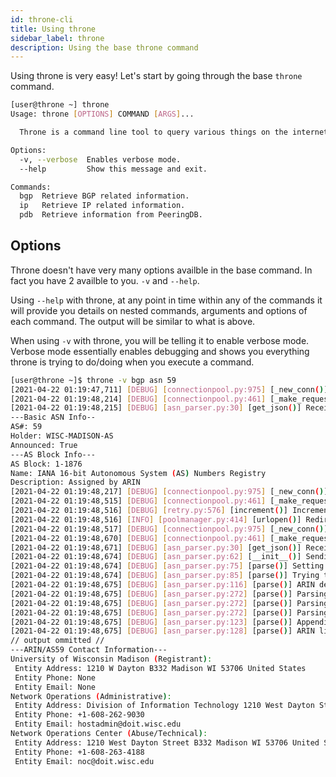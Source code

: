 ```yaml
---
id: throne-cli
title: Using throne
sidebar_label: throne
description: Using the base throne command
---
```


Using throne is very easy! Let's start by going through the base `throne` command.

```bash title='throne output'
[user@throne ~] throne
Usage: throne [OPTIONS] COMMAND [ARGS]...

  Throne is a command line tool to query various things on the internet.

Options:
  -v, --verbose  Enables verbose mode.
  --help         Show this message and exit.

Commands:
  bgp  Retrieve BGP related information.
  ip   Retrieve IP related information.
  pdb  Retrieve information from PeeringDB.
```

## Options

Throne doesn't have very many options availble in the base command. In fact you have 2 availble to you. `-v` and `--help`.

Using `--help` with throne, at any point in time within any of the commands it will provide you details on nested commands, arguments
and options of each command. The output will be similar to what is above.

When using `-v` with throne, you will be telling it to enable verbose mode. Verbose mode essentially enables debugging and shows you
everything throne is trying to do/doing when you execute a command.

```bash title='Example'
[user@throne ~]$ throne -v bgp asn 59
[2021-04-22 01:19:47,711] [DEBUG] [connectionpool.py:975] [_new_conn()] Starting new HTTPS connection (1): stat.ripe.net:443
[2021-04-22 01:19:48,214] [DEBUG] [connectionpool.py:461] [_make_request()] https://stat.ripe.net:443 "GET /data/as-overview/data.json?resource=59 HTTP/1.1" 200 796
[2021-04-22 01:19:48,215] [DEBUG] [asn_parser.py:30] [get_json()] Received HTTP/200 from https://stat.ripe.net/data/as-overview/data.json?resource=59, loading JSON data...
---Basic ASN Info--
AS#: 59
Holder: WISC-MADISON-AS
Announced: True
---AS Block Info---
AS Block: 1-1876
Name: IANA 16-bit Autonomous System (AS) Numbers Registry
Description: Assigned by ARIN
[2021-04-22 01:19:48,217] [DEBUG] [connectionpool.py:975] [_new_conn()] Starting new HTTPS connection (1): rdap-bootstrap.arin.net:443
[2021-04-22 01:19:48,515] [DEBUG] [connectionpool.py:461] [_make_request()] https://rdap-bootstrap.arin.net:443 "GET /bootstrap/autnum/59 HTTP/1.1" 302 0
[2021-04-22 01:19:48,516] [DEBUG] [retry.py:576] [increment()] Incremented Retry for (url='https://rdap-bootstrap.arin.net/bootstrap/autnum/59'): Retry(total=2, connect=None, read=None, redirect=None, status=None)
[2021-04-22 01:19:48,516] [INFO] [poolmanager.py:414] [urlopen()] Redirecting https://rdap-bootstrap.arin.net/bootstrap/autnum/59 -> https://rdap.arin.net/registry/autnum/59
[2021-04-22 01:19:48,517] [DEBUG] [connectionpool.py:975] [_new_conn()] Starting new HTTPS connection (1): rdap.arin.net:443
[2021-04-22 01:19:48,670] [DEBUG] [connectionpool.py:461] [_make_request()] https://rdap.arin.net:443 "GET /registry/autnum/59 HTTP/1.1" 200 5465
[2021-04-22 01:19:48,671] [DEBUG] [asn_parser.py:30] [get_json()] Received HTTP/200 from https://rdap-bootstrap.arin.net/bootstrap/autnum/59, loading JSON data...
[2021-04-22 01:19:48,674] [DEBUG] [asn_parser.py:62] [__init__()] Sending JSON to _RDAPASCommon to prepare parsing...
[2021-04-22 01:19:48,674] [DEBUG] [asn_parser.py:75] [parse()] Setting handle from JSON response...
[2021-04-22 01:19:48,674] [DEBUG] [asn_parser.py:85] [parse()] Trying to parse entity data based upon RIRs format...
[2021-04-22 01:19:48,675] [DEBUG] [asn_parser.py:116] [parse()] ARIN detected as responding RIR...
[2021-04-22 01:19:48,675] [DEBUG] [asn_parser.py:272] [parse()] Parsing ['fn', {}, 'text', 'University of Wisconsin Madison']...
[2021-04-22 01:19:48,675] [DEBUG] [asn_parser.py:272] [parse()] Parsing ['adr', {'label': '1210 W Dayton\nB332\nMadison\nWI\n53706\nUnited States'}, 'text', ['', '', '', '', '', '', '']]...
[2021-04-22 01:19:48,675] [DEBUG] [asn_parser.py:272] [parse()] Parsing ['kind', {}, 'text', 'org']...
[2021-04-22 01:19:48,675] [DEBUG] [asn_parser.py:123] [parse()] Appending all parsed vCardArrays to vars['entities']...
[2021-04-22 01:19:48,675] [DEBUG] [asn_parser.py:128] [parse()] ARIN likes to be special and nest entities, attempting to parse those...
// output ommitted //
---ARIN/AS59 Contact Information---
University of Wisconsin Madison (Registrant):
 Entity Address: 1210 W Dayton B332 Madison WI 53706 United States
 Entity Phone: None
 Entity Email: None
Network Operations (Administrative):
 Entity Address: Division of Information Technology 1210 West Dayton Street Madison WI 53706 United States
 Entity Phone: +1-608-262-9030
 Entity Email: hostadmin@doit.wisc.edu
Network Operations Center (Abuse/Technical):
 Entity Address: 1210 West Dayton Street B332 Madison WI 53706 United States
 Entity Phone: +1-608-263-4188
 Entity Email: noc@doit.wisc.edu
```
